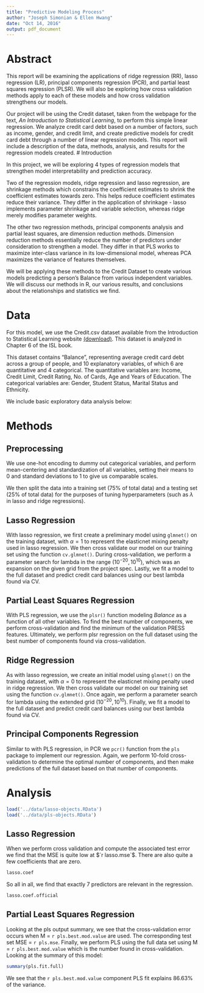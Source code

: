 ```yaml
---
title: "Predictive Modeling Process"
author: "Joseph Simonian & Ellen Hwang"
date: "Oct 14, 2016"
output: pdf_document
---
```


# Abstract

This report will be examining the applications of ridge regression (RR), lasso regression (LR), principal components regression (PCR), and partial least squares regression (PLSR). We will also be exploring how cross validation methods apply to each of these models and how cross validation strengthens our models.

Our project will be using the Credit dataset, taken from the webpage for the text, *An Introduction to Statistical Learning*, to perform this simple linear regression. We analyze credit card debt based on a number of factors, such as income, gender, and credit limit, and create predictive models for credit card debt through a number of linear regression models. This report will include a description of the data, methods, analysis, and results for the regression models created.
# Introduction

In this project, we will be exploring 4 types of regression models that strengthen model interpretability and prediction accuracy.

Two of the regression models, ridge regression and lasso regression, are shrinkage methods which constrains the coefficient estimates to shrink the coefficient estimates towards zero. This helps reduce coefficient estimates reduce their variance. They differ in the application of shrinkage - lasso implements parameter shrinkage and variable selection, whereas ridge merely modifies parameter weights.

The other two regression methods, principal components analysis and partial least squares, are dimension reduction methods. Dimension reduction methods essentially reduce the number of predictors under consideration to strengthen a model. They differ in that PLS works to maximize inter-class variance in its low-dimensional model, whereas PCA maximizes the variance of features themselves.

We will be applying these methods to the Credit Dataset to create various models predicting a person's Balance from various independent variables. We will discuss our methods in R, our various results, and conclusions about the relationships and statistics we find.

# Data

For this model, we use the Credit.csv dataset available from the Introduction to Statistical Learning website [(download)](http://www-bcf.usc.edu/~gareth/ISL). This dataset is analyzed in Chapter 6 of the ISL book.

This dataset contains "Balance", representing average credit card debt across a group of people, and 10 explanatory variables, of which 6 are quantitative and 4 categorical. The quantitative variables are: Income, Credit Limit, Credit Rating, No. of Cards, Age and Years of Education. The categorical variables are: Gender, Student Status, Marital Status and Ethnicity.

We include basic exploratory data analysis below:

\begin{center}
\includegraphics[width=180pt]{../images/histogram-credit-age}
\includegraphics[width=180pt]{../images/histogram-credit-income}

\ \newline

\includegraphics[width=180pt]{../images/histogram-credit-edu}
\includegraphics[width=180pt]{../images/histogram-credit-rating}

\ \newline

\includegraphics[width=180pt]{../images/histogram-credit-ncards}
\includegraphics[width=180pt]{../images/histogram-credit-limit}

\ \newpage

\includegraphics[width=160pt]{../images/boxplot-balance-ethnicity}
\includegraphics[width=160pt]{../images/boxplot-balance-gender}

\ \newline

\includegraphics[width=160pt]{../images/boxplot-balance-married}
\includegraphics[width=160pt]{../images/boxplot-balance-student}

\ \newline

We also include correlation plots and scatterplots between quantitative variables:

\includegraphics[width=220pt]{../images/corr-matrix}
\includegraphics[width=220pt]{../images/scatterplots}

\end{center}

# Methods

## Preprocessing

We use one-hot encoding to dummy out categorical variables, and perform mean-centering and standardization of all variables, setting their means to 0 and standard deviations to 1 to give us comparable scales.

We then split the data into a training set (75\% of total data) and a testing set (25\% of total data) for the purposes of tuning hyperparameters (such as $\lambda$ in lasso and ridge regressions).

## Lasso Regression

With lasso regression, we first create a preliminary model using `glmnet()` on the training dataset, with $\alpha=1$ to represent the elasticnet mixing penalty used in lasso regression. We then cross validate our model on our training set using the function `cv.glmnet()`. During cross-validation, we perform a parameter search for lambda in the range $(10^{-20}, 10^{10})$, which was an expansion on the given grid from the project spec. Lastly, we fit a model to the full dataset and predict credit card balances using our best lambda found via CV.

## Partial Least Squares Regression

With PLS regression, we use the  `plsr()` function modeling *Balance* as a function of all other variables. To find the best number of components, we perform cross-validation and find the minimum of the validation PRESS features. Ultimately, we perform plsr regression on the full dataset using the best number of components found via cross-validation.

## Ridge Regression

As with lasso regression, we create an initial model using `glmnet()` on the training dataset, with $\alpha=0$ to represent the elasticnet mixing penalty used in ridge regression. We then cross validate our model on our training set using the function `cv.glmnet()`. Once again, we perform a parameter search for lambda using the extended grid $(10^{-20}, 10^{10})$. Finally, we fit a model to the full dataset and predict credit card balances using our best lambda found via CV.

## Principal Components Regression

Similar to with PLS regression, in PCR we `pcr()` function from the `pls` package to implement our regression. Again, we perform 10-fold cross-validation to determine the optimal number of components, and then make predictions of the full dataset based on that number of components.

# Analysis

```r
load('../data/lasso-objects.RData')
load('../data/pls-objects.RData')
```

## Lasso Regression

When we perform cross validation and compute the associated test error we find that the MSE is quite low at $`r lasso.mse`$. There are also quite a few coefficients that are zero.

```r
lasso.coef
```

So all in all, we find that exactly 7 predictors are relevant in the regression.

```r
lasso.coef.official
```


## Partial Least Squares Regression

Looking at the pls output summary, we see that the cross-validation error occurs when M = `r pls.best.mod.value` are used. The corresponding test set MSE = `r pls.mse`. Finally, we perform PLS using the full data set using M = `r pls.best.mod.value` which is the number found in cross-validation. Looking at the summary of this model:

```r
summary(pls.fit.full)
```

We see that the `r pls.best.mod.value` component PLS fit explains 86.63% of the variance.
